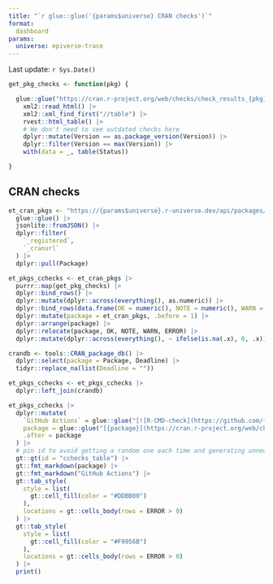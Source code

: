 ```yaml
---
title: "`r glue::glue('{params$universe} CRAN checks')`"
format:
  dashboard
params:
  universe: epiverse-trace
---
```


Last update: `r Sys.Date()`

```r
get_pkg_checks <- function(pkg) {

  glue::glue("https://cran.r-project.org/web/checks/check_results_{pkg}.html") |>
    xml2::read_html() |>
    xml2::xml_find_first("//table") |>
    rvest::html_table() |>
    # We don't need to see outdated checks here
    dplyr::mutate(Version == as.package_version(Version)) |>
    dplyr::filter(Version == max(Version)) |>
    with(data = _, table(Status))

}
```

## CRAN checks

```r
et_cran_pkgs <- "https://{params$universe}.r-universe.dev/api/packages/" |>
  glue::glue() |>
  jsonlite::fromJSON() |>
  dplyr::filter(
    `_registered`,
    `_cranurl`
  ) |>
  dplyr::pull(Package)
```

```r
et_pkgs_cchecks <- et_cran_pkgs |>
  purrr::map(get_pkg_checks) |>
  dplyr::bind_rows() |>
  dplyr::mutate(dplyr::across(everything(), as.numeric)) |>
  dplyr::bind_rows(data.frame(OK = numeric(), NOTE = numeric(), WARN = numeric(), ERROR = numeric())) |>
  dplyr::mutate(package = et_cran_pkgs, .before = 1) |>
  dplyr::arrange(package) |>
  dplyr::relocate(package, OK, NOTE, WARN, ERROR) |>
  dplyr::mutate(dplyr::across(everything(), ~ ifelse(is.na(.x), 0, .x)))
```

```r
crandb <- tools::CRAN_package_db() |>
  dplyr::select(package = Package, Deadline) |>
  tidyr::replace_na(list(Deadline = ""))

et_pkgs_cchecks <- et_pkgs_cchecks |>
  dplyr::left_join(crandb)
```

```r
et_pkgs_cchecks |>
  dplyr::mutate(
    `GitHub Actions` = glue::glue("[![R-CMD-check](https://github.com/{params$universe}/{package}/actions/workflows/R-CMD-check.yaml/badge.svg)](https://github.com/{params$universe}/{package}/actions/workflows/R-CMD-check.yaml)"),
    package = glue::glue("[{package}](https://cran.r-project.org/web/checks/check_results_{package}.html)"),
    .after = package
  ) |>
  # pin id to avoid getting a random one each time and generating unnecessary diffs
  gt::gt(id = "cchecks_table") |>
  gt::fmt_markdown(package) |>
  gt::fmt_markdown("GitHub Actions") |>
  gt::tab_style(
    style = list(
      gt::cell_fill(color = "#DDBB00")
    ),
    locations = gt::cells_body(rows = ERROR > 0)
  ) |>
  gt::tab_style(
    style = list(
      gt::cell_fill(color = "#F9956B")
    ),
    locations = gt::cells_body(rows = ERROR > 0)
  ) |>
  print()
```
